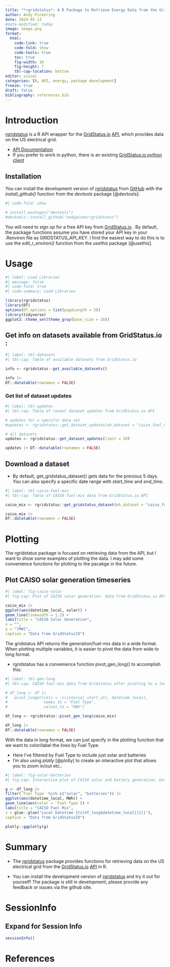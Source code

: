```yaml
---
title: "*rgridstatus*: A R Package to Retrieve Energy Data from the GridStatus API"
author: Andy Pickering
date: 2024-05-13
#date-modified: today
image: image.png
format: 
  html:
    code-link: true
    code-fold: show
    code-tools: true
    toc: true
    fig-width: 10
    fig-height: 7
    tbl-cap-location: bottom
editor: visual
categories: [R, API, energy, package development]
freeze: true
draft: false
bibliography: references.bib
---
```


# Introduction

[rgridstatus](https://github.com/andypicke/rgridstatus) is a R API wrapper for the [GridStatus.io](https://www.gridstatus.io/home) [API](https://www.gridstatus.io/api), which provides data on the US electrical grid.

-   [API Documentation](https://api.gridstatus.io/docs)
-   If you prefer to work in python, there is an existing [GridStatus.io python client](https://github.com/gridstatus/gridstatusio)

## Installation

You can install the development version of [rgridstatus](https://github.com/andypicke/rgridstatus) from [GitHub](https://github.com/) with the *install_github()* function from the *devtools* package [@devtools]:

```r
#| code-fold: show

# install.packages("devtools")
#devtools::install_github("andypicke/rgridstatus")
```

::: callout-note
You will need to sign up for a free API key from [GridStatus.io](https://www.gridstatus.io/api) . By default, the package functions assume you have stored your API key in your .Renviron file as GRIDSTATUS_API_KEY. I find the easiest way to do this is to use the *edit_r_environ()* function from the *usethis* package [@usethis].
:::

# Usage

```r
#| label: Load Libraries
#| message: false
#| code-fold: true
#| code-summary: Load Libraries

library(rgridstatus)
library(DT)
options(DT.options = list(pageLength = 5))
library(tidyverse)
ggplot2::theme_set(theme_gray(base_size = 16))

```

## Get info on datasets available from GridStatus.io :

```r
#| label: tbl-datasets
#| tbl-cap: Table of available datasets from GridStatus.io

info <- rgridstatus::get_available_datasets()

info |>
DT::datatable(rownames = FALSE)

```

### Get list of dataset updates

```r
#| label: tbl-updates
#| tbl-cap: Table of recent dataset updates from GridStatus.io API

# updates for a specific data set
#updates <- rgridstatus::get_dataset_updates(wh_dataset = "caiso_fuel_mix", limit = 20)

# all datasets
updates <- rgridstatus::get_dataset_updates(limit = 20)

updates |> DT::datatable(rownames = FALSE)

```

## Download a dataset

-   By default, get_gridstatus_dataset() gets data for the previous 5 days. You can also specify a specific date range with *start_time* and *end_time*.

```r
#| label: tbl-caiso-fuel-mix
#| tbl-cap: Table of CAISO fuel-mix data from GridStatus.io API

caiso_mix <- rgridstatus::get_gridstatus_dataset(wh_dataset = "caiso_fuel_mix")

caiso_mix |> 
DT::datatable(rownames = FALSE)

```

# Plotting

The rgridstatus package is focused on retrieving data from the API, but I want to show some examples of plotting the data. I may add some convenience functions for plotting to the pacakge in the future.

## Plot CAISO solar generation timeseries

```r
#| label: fig-caiso-solar
#| fig-cap: Plot of CAISO solar generation. data from GridStatus.io API

caiso_mix |> 
ggplot(aes(datetime_local, solar)) +
geom_line(linewidth = 1.2) +
labs(title = "CAISO Solar Generation",
x = "",
y = "[MW]",
caption = "Data from GridStatusIO")


```

The gridstatus API returns the generation/fuel-mix data in a wide format. When plotting multiple variables, it is easier to pivot the data from wide to long format.

-   rgridstatus has a convenience function pivot_gen_long() to accomplish this:

```r
#| label: tbl-gen-long
#| tbl-cap: CAISO fuel-mix data from Gridstatus after pivoting to a long format.

# df_long <- df |>
#   pivot_longer(cols = -c(interval_start_utc, datetime_local), 
#                names_to = "Fuel Type", 
#                values_to = "MWh")

df_long <- rgridstatus::pivot_gen_long(caiso_mix)

df_long |>
DT::datatable(rownames = FALSE)
```

With the data in long format, we can just specify in the plotting function that we want to color/label the lines by Fuel Type.

-   Here I've filtered by Fuel Type to include just solar and batteries
-   I'm also using *plotly* [@plotly] to create an interactive plot that allows you to zoom in/out etc..

```r
#| label: fig-solar-batteries
#| fig-cap: Interactive plot of CAISO solar and battery generation. Data from GridStatus.io

g <- df_long |>
filter(`Fuel Type` %in% c("solar", "batteries")) |>
ggplot(aes(datetime_local, MWh)) +
geom_line(aes(color = `Fuel Type`)) +
labs(title = "CAISO Fuel Mix",
x = glue::glue('Local Datetime {tz(df_long$datetime_local[1])}'),
caption = "Data from GridStatusIO") 

plotly::ggplotly(g)

```

# Summary

-   The [rgridstatus](https://github.com/andypicke/rgridstatus) package provides functions for retrieving data on the US electrical grid from the [GridStatus.io](https://www.gridstatus.io/home) [API](https://www.gridstatus.io/api) in R.

-   You can install the development version of [rgridstatus](https://github.com/andypicke/rgridstatus) and try it out for yourself! The package is still in development; please provide any feedback or issues via the github site.

# SessionInfo

::: {.callout-tip collapse="true"}
## Expand for Session Info

```r

sessionInfo()
```
:::

# References
